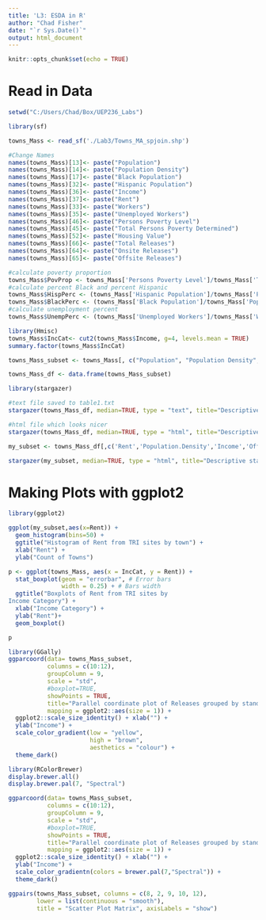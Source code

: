 ---
title: 'L3: ESDA in R'
author: "Chad Fisher"
date: "`r Sys.Date()`"
output: html_document
---

```{r setup, include=FALSE}
knitr::opts_chunk$set(echo = TRUE)
```

# Read in Data

```{r Load_data_and_rename_variables}
setwd("C:/Users/Chad/Box/UEP236_Labs")

library(sf)

towns_Mass <- read_sf('./Lab3/Towns_MA_spjoin.shp')

#Change Names
names(towns_Mass)[13]<- paste("Population")
names(towns_Mass)[14]<- paste("Population Density")
names(towns_Mass)[17]<- paste("Black Population")
names(towns_Mass)[32]<- paste("Hispanic Population")
names(towns_Mass)[36]<- paste("Income")
names(towns_Mass)[37]<- paste("Rent")
names(towns_Mass)[33]<- paste("Workers")
names(towns_Mass)[35]<- paste("Unemployed Workers")
names(towns_Mass)[46]<- paste("Persons Poverty Level")
names(towns_Mass)[45]<- paste("Total Persons Poverty Determined")
names(towns_Mass)[52]<- paste("Housing Value")
names(towns_Mass)[66]<- paste("Total Releases")
names(towns_Mass)[64]<- paste("Onsite Releases")
names(towns_Mass)[65]<- paste("Offsite Releases")
```

```{r Calculate_Variables}
#calculate poverty proportion
towns_Mass$PovProp <- towns_Mass['Persons Poverty Level']/towns_Mass['Total Persons Poverty Determined']
#calculate percent Black and percent Hispanic
towns_Mass$HispPerc <- (towns_Mass['Hispanic Population']/towns_Mass['Population'])*100
towns_Mass$BlackPerc <- (towns_Mass['Black Population']/towns_Mass['Population'])*100
#calculate unemployment percent
towns_Mass$UnempPerc <- (towns_Mass['Unemployed Workers']/towns_Mass['Workers'])*100

library(Hmisc)
towns_Mass$IncCat<- cut2(towns_Mass$Income, g=4, levels.mean = TRUE)
summary.factor(towns_Mass$IncCat)
```

```{r data_subset_and_summary}
towns_Mass_subset <- towns_Mass[, c("Population", "Population Density", "PovProp","HispPerc", "BlackPerc", "UnempPerc", "Housing Value", "Rent", "Income", "Total Releases","Onsite Releases", "Offsite Releases")]

towns_Mass_df <- data.frame(towns_Mass_subset)

library(stargazer)

#text file saved to table1.txt
stargazer(towns_Mass_df, median=TRUE, type = "text", title="Descriptive statistics", digits=1, out="tablefinal.txt")

#html file which looks nicer
stargazer(towns_Mass_df, median=TRUE, type = "html", title="Descriptive statistics", digits=1, out="table1.html")

my_subset <- towns_Mass_df[,c('Rent','Population.Density','Income','Offsite.Releases')]

stargazer(my_subset, median=TRUE, type = "html", title="Descriptive statistics", digits=1, out="my_table.html")

```

# Making Plots with ggplot2

```{r ggplot}
library(ggplot2)

ggplot(my_subset,aes(x=Rent)) +
  geom_histogram(bins=50) +
  ggtitle("Histogram of Rent from TRI sites by town") +
  xlab("Rent") +
  ylab("Count of Towns")
```

```{r boxplot}
p <- ggplot(towns_Mass, aes(x = IncCat, y = Rent)) +
  stat_boxplot(geom = "errorbar", # Error bars
               width = 0.25) + # Bars width
  ggtitle("Boxplots of Rent from TRI sites by
Income Category") +
  xlab("Income Category") +
  ylab("Rent")+
  geom_boxplot()

p
```

```{r Parallel_coordinate_plots}
library(GGally)
ggparcoord(data= towns_Mass_subset,
           columns = c(10:12),
           groupColumn = 9,
           scale = "std",
           #boxplot=TRUE,
           showPoints = TRUE,
           title="Parallel coordinate plot of Releases grouped by standardized income",
           mapping = ggplot2::aes(size = 1)) +
  ggplot2::scale_size_identity() + xlab("") +
  ylab("Income") +
  scale_color_gradient(low = "yellow",
                       high = "brown",
                       aesthetics = "colour") +
  theme_dark()

library(RColorBrewer)
display.brewer.all()
display.brewer.pal(7, "Spectral")

ggparcoord(data= towns_Mass_subset,
           columns = c(10:12),
           groupColumn = 9,
           scale = "std",
           #boxplot=TRUE,
           showPoints = TRUE,
           title="Parallel coordinate plot of Releases grouped by standardized income",
           mapping = ggplot2::aes(size = 1)) +
  ggplot2::scale_size_identity() + xlab("") +
  ylab("Income") +
  scale_color_gradientn(colors = brewer.pal(7,"Spectral")) +
  theme_dark()

```

```{r scatterplot_matrix}
ggpairs(towns_Mass_subset, columns = c(8, 2, 9, 10, 12),
        lower = list(continuous = "smooth"),
        title = "Scatter Plot Matrix", axisLabels = "show")
```